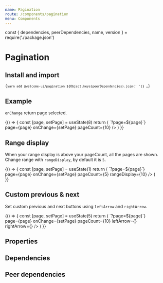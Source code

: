 ```yaml
---
name: Pagination
route: /components/pagination
menu: Components
---
```


const { dependencies, peerDependencies, name, version } = require('./package.json')

# Pagination

<TagVersion version={version} name={name} />

## Install and import

<Code language="bash">{`
  yarn add @welcome-ui/pagination ${Object.keys(peerDependencies).join(' ')}
  …
`}</Code>

## Example

`onChange` return page selected.

<Playground>
  {() => {
    const [page, setPage] = useState(8)
    return (
      <Pagination
        aria-label="Pagination"
        getHref={page => `?page=${page}`}
        page={page}
        onChange={setPage}
        pageCount={10}
      />
    )
  }}
</Playground>

## Range display

When your range display is above your pageCount, all the pages are shown.<br />Change range with `rangeDisplay`, by default it is `5`.

<Playground>
  {() => {
    const [page, setPage] = useState(1)
    return (
      <Pagination
        aria-label="Pagination"
        getHref={page => `?page=${page}`}
        page={page}
        onChange={setPage}
        pageCount={5}
        rangeDisplay={10}
      />
    )
  }}
</Playground>

## Custom previous & next

Set custom previous and next buttons using `leftArrow` and `rightArrow`.

<Playground>
  {() => {
    const [page, setPage] = useState(5)
    return (
      <Pagination
        aria-label="Pagination"
        getHref={page => `?page=${page}`}
        page={page}
        onChange={setPage}
        pageCount={10}
        leftArrow={<CrownIcon size="xs" />}
        rightArrow={<CrownIcon size="xs" />}
      />
    )
  }}
</Playground>

## Properties

<Props of={Pagination} />

## Dependencies

<Dependencies dependencies={dependencies} />

## Peer dependencies

<Dependencies dependencies={peerDependencies} />
